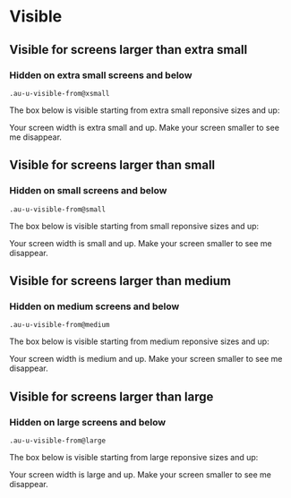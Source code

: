 
<Meta title="Utilities/Visible" />

<style>{`
  .sbdocs-p,
  .sbdocs-ul,
  .sbdocs-li,
  .sbdocs-p code {
    font-weight: 400;
    font-size: 1.6rem;
  }

  .sbdocs-a {
    display: inline-flex;
    align-items: center;
    font-family: var(--au-font);
    transition: color var(--au-transition), text-decoration var(--au-transition);
    font-weight: var(--au-regular);
    text-decoration: underline;
    text-decoration-color: var(--au-blue-300);
    color: var(--au-blue-700);
  }

  .sbdocs-a:visited {
    color: var(--au-blue-700);
  }

  .sbdocs-a:hover,
  .sbdocs-a:focus {
    color: var(--au-blue-900);
    text-decoration-color: var(--au-blue-200);
  }

  .sbdocs-a:focus {
    outline: var(--au-outline);
    outline-offset: var(--au-outline-offset);
  }

  code {
    font-family: courier, monospace;
  }

  .os-content {
    background-color: var(--au-gray-100);
  }
`}</style>

# Visible

## Visible for screens larger than extra small

### Hidden on extra small screens and below

`.au-u-visible-from@xsmall`

The box below is visible starting from extra small reponsive sizes and up:

<div class="au-o-box au-d-component au-u-visible-from@xsmall">
  <p>
    Your screen width is extra small and up. Make your screen smaller to see me
    disappear.
  </p>
</div>

## Visible for screens larger than small

### Hidden on small screens and below

`.au-u-visible-from@small`

The box below is visible starting from small reponsive sizes and up:

<div class="au-o-box au-d-component au-u-visible-from@small">
  <p>
    Your screen width is small and up. Make your screen smaller to see me
    disappear.
  </p>
</div>

## Visible for screens larger than medium

### Hidden on medium screens and below

`.au-u-visible-from@medium`

The box below is visible starting from medium reponsive sizes and up:

<div class="au-o-box au-d-component au-u-visible-from@medium">
  <p>
    Your screen width is medium and up. Make your screen smaller to see me
    disappear.
  </p>
</div>

## Visible for screens larger than large

### Hidden on large screens and below

`.au-u-visible-from@large`

The box below is visible starting from large reponsive sizes and up:

<div class="au-o-box au-d-component au-u-visible-from@large">
  <p>
    Your screen width is large and up. Make your screen smaller to see me
    disappear.
  </p>
</div>
